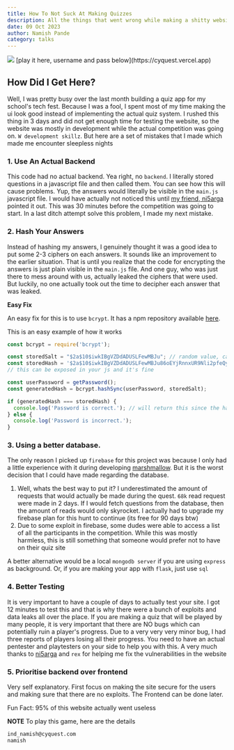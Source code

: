 ```yaml
---
title: How To Not Suck At Making Quizzes
description: All the things that went wrong while making a shitty website for a serious quiz
date: 09 Oct 2023
author: Namish Pande
category: talks
---
```

<img src="/quizapp.png"/>
[play it here, username and pass below](https://cyquest.vercel.app)


## How Did I Get Here?

Well, I was pretty busy over the last month building a quiz app for my school's tech fest. Because I was a fool, I spent most of my time making the ui look good instead of implementing the actual quiz system. I rushed this thing in 3 days and did not get enough time for testing the website, so the website was mostly in development while the actual competition was going on. `W development skillz`. But here are a set of mistakes that I made which made me encounter sleepless nights


### 1. Use An Actual Backend

This code had no actual backend. Yea right, no `backend`. I literally stored questions in a javascript file and then called them. You can see how this will cause problems. Yup, the answers would literally be visible in the `main.js` javascript file. I would have actually not noticed this until [my friend, ni5arga](https://github.com/ni5arga) pointed it out. This was 30 minutes before the competition was going to start. In a last ditch attempt solve this problem, I made my next mistake.

### 2. Hash Your Answers

Instead of hashing my answers, I genuinely thought it was a good idea to put some 2-3 ciphers on each answers. It sounds like an improvement to the earlier situation. That is until you realize that the code for encrypting the answers is just plain visible in the `main.js` file. And one guy, who was just there to mess around with us, actually leaked the ciphers that were used. But luckily, no one actually took out the time to decipher each answer that was leaked.

**Easy Fix**

An easy fix for this is to use `bcrypt`. It has a npm repository available [here](https://www.npmjs.com/package/bcryptjs).

This is an easy example of how it works


```js
const bcrypt = require('bcrypt');

const storedSalt = "$2a$10$iwkIBgVZDdADUSLFewMBJu"; // random value, can be exposed
const storedHash = '$2a$10$iwkIBgVZDdADUSLFewMBJu86oEYjRnnxUR9Nli2pfeQyRaIzr5kMS'; // hashing the password with storedSalt,
// this can be exposed in your js and it's fine

const userPassword = getPassword();
const generatedHash = bcrypt.hashSync(userPassword, storedSalt);

if (generatedHash === storedHash) {
  console.log('Password is correct.'); // will return this since the hashes match, since same salt
} else {
  console.log('Password is incorrect.');
}
```

### 3. Using a better database.

The only reason I picked up `firebase` for this project was because I only had a little experience with it during developing [marshmallow](https://github.com/chadcat7/marshmallow-rewrite). But it is the worst decision that I could have made regarding the database. 

1. Well, whats the best way to put it? I underestimated the amount of requests that would actually be made during the quest. `68k` read request were made in 2 days. If I would fetch questions from the database, then the amount of reads would only skyrocket. I actually had to upgrade my firebase plan for this hunt to continue (its free for 90 days btw)
2. Due to some exploit in firebase, some dudes were able to access a list of all the participants in the competition. While this was mostly harmless, this is still something that someone would prefer not to have on their quiz site

A better alternative would be a local `mongodb server` if you are using `express` as background. Or, if you are making your app with `flask`, just use `sql`

### 4. Better Testing

It is very important to have a couple of days to actually test your site. I got 12 minutes to test this and that is why there were a bunch of exploits and data leaks all over the place. If you are making a quiz that will be played by many people, it is very important that there are NO bugs which can potentially ruin a player's progress. Due to a very very very minor bug, I had three reports of players losing all their progress. You need to have an actual pentester and playtesters on your side to help you with this. A very much thanks to [ni5arga](https://github.com/ni5arga) and `rex` for helping me fix the vulnerabilities in the website 

### 5. Prioritise backend over frontend

Very self explanatory. First focus on making the site secure for the users and making sure that there are no exploits. The Frontend can be done later.

Fun Fact: 95% of this website actually went useless


**NOTE**
To play this game, here are the details


```txt
ind_namish@cyquest.com
namish
```
